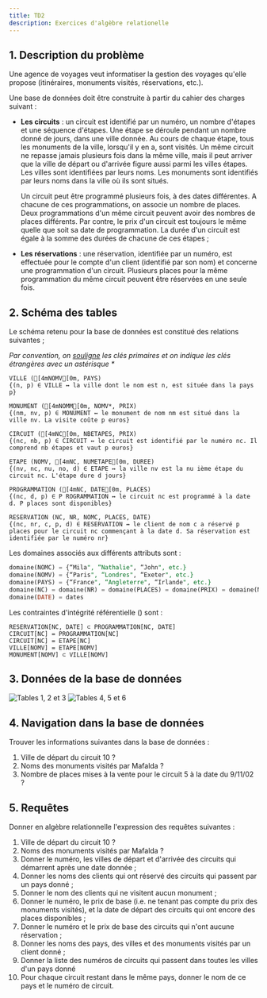 ```yaml
---
title: TD2
description: Exercices d'algèbre relationelle
---
```


## 1. Description du problème

Une agence de voyages veut informatiser la gestion des voyages qu'elle propose (itinéraires, monuments visités, réservations, etc.). 

Une base de données doit être construite à partir du cahier des charges suivant : 


* **Les circuits** : un circuit est identifié par un numéro, un nombre d'étapes et une séquence d'étapes. Une étape se déroule pendant un nombre donné de jours, dans une ville donnée. Au cours de chaque étape, tous les monuments de la ville, lorsqu'il y en a, sont visités. Un même circuit ne repasse jamais plusieurs fois dans la même ville, mais il peut arriver que la ville de départ ou d'arrivée figure aussi parmi les villes étapes. Les villes sont identifiées par leurs noms. Les monuments sont identifiés par leurs noms dans la ville où ils sont situés. 

    Un circuit peut être programmé plusieurs fois, à des dates différentes. A chacune de ces programmations, on associe un nombre de places. Deux programmations d'un même circuit peuvent avoir des nombres de places différents. Par contre, le prix d'un circuit est toujours le même quelle que soit sa date de programmation. La durée d'un circuit est égale à la somme des durées de chacune de ces étapes ; 
* **Les réservations** : une réservation, identifiée par un numéro, est effectuée pour le compte d'un client (identifié par son nom) et concerne une programmation d'un circuit. Plusieurs places pour la même programmation du même circuit peuvent être réservées en une seule fois.

## 2. Schéma des tables

Le schéma retenu pour la base de données est constitué des relations suivantes ; 

_Par convention, on <u>souligne</u> les clés primaires et on indique les clés étrangères avec un astérisque *_

```ansi wrap
VILLE ([4mNOMV[0m, PAYS)
{(n, p) ∈ VILLE ↔ la ville dont le nom est n, est située dans la pays p}

MONUMENT ([4mNOMM[0m, NOMV*, PRIX)
{(nm, nv, p) ∈ MONUMENT ↔ le monument de nom nm est situé dans la ville nv. La visite coûte p euros}

CIRCUIT ([4mNC[0m, NBETAPES, PRIX)
{(nc, nb, p) ∈ CIRCUIT ↔ le circuit est identifié par le numéro nc. Il comprend nb étapes et vaut p euros}

ETAPE (NOMV, [4mNC, NUMETAPE[0m, DUREE)
{(nv, nc, nu, no, d) ∈ ETAPE ↔ la ville nv est la nu ième étape du circuit nc. L'étape dure d jours}

PROGRAMMATION ([4mNC, DATE[0m, PLACES)
{(nc, d, p) ∈ P ROGRAMMATION ↔ le circuit nc est programmé à la date d. P places sont disponibles}

RESERVATION (NC, NR, NOMC, PLACES, DATE)
{(nc, nr, c, p, d) ∈ RESERVATION ↔ le client de nom c a réservé p places pour le circuit nc commençant à la date d. Sa réservation est identifiée par le numéro nr}
```

Les domaines associés aux différents attributs sont :

```sql wrap
domaine(NOMC) = {“Mila", “Nathalie", “John", etc.}
domaine(NOMV) = {“Paris", “Londres", “Exeter", etc.}
domaine(PAYS) = {“France", “Angleterre", “Irlande", etc.}
domaine(NC) = domaine(NR) = domaine(PLACES) = domaine(PRIX) = domaine(NUMETAPE) = domaine(NBETAPES) = domaine(DUREE) = entiers ≥ 0
domaine(DATE) = dates
```

Les contraintes d'intégrité référentielle () sont :

```
RESERVATION[NC, DATE] ⊂ PROGRAMMATION[NC, DATE]
CIRCUIT[NC] = PROGRAMMATION[NC]
CIRCUIT[NC] = ETAPE[NC]
VILLE[NOMV] = ETAPE[NOMV]
MONUMENT[NOMV] ⊂ VILLE[NOMV]
```

<div class="page-break"></div>

## 3. Données de la base de données

![Tables 1, 2 et 3](06-td2-algebre-01-tables-123.png)
![Tables 4, 5 et 6](06-td2-algebre-02-tables-456.png)

<div class="page-break"></div>
<div class="page-break"></div>

## 4. Navigation dans la base de données

Trouver les informations suivantes dans la base de données :

1. Ville de départ du circuit 10 ?
2. Noms des monuments visités par Mafalda ?
3. Nombre de places mises à la vente pour le circuit 5 à la date du 9/11/02 ?

## 5. Requêtes

Donner en algèbre relationnelle l'expression des requêtes suivantes :

1. Ville de départ du circuit 10 ?
2. Noms des monuments visités par Mafalda ?
3. Donner le numéro, les villes de départ et d'arrivée des circuits qui démarrent après une date donnée ;
4. Donner les noms des clients qui ont réservé des circuits qui passent par un pays donné ;
5. Donner le nom des clients qui ne visitent aucun monument ;
6. Donner le numéro, le prix de base (i.e. ne tenant pas compte du prix des monuments visités), et la date de départ des circuits qui ont encore des places disponibles ;
7. Donner le numéro et le prix de base des circuits qui n'ont aucune réservation ;
8. Donner les noms des pays, des villes et des monuments visités par un client donné ;
9. Donner la liste des numéros de circuits qui passent dans toutes les villes d'un pays donné
10. Pour chaque circuit restant dans le même pays, donner le nom de ce pays et le numéro de circuit.
